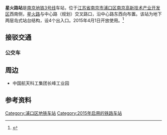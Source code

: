 {{Station Infobox
|Station Name = 星火路
|Engname = Xinghuolu
|linecolour = {{南京地铁线路色|3}}
|Image = 
|Caption = 
|Code = 
|Location = [[江苏省|江苏省]][[南京市|南京市]][[浦口区|浦口区]]<br />[[星火路|星火路]]—中心路路口
|Coords = {{coord|32.157273|N|118.696577|E|format=dms|type:railwaystation_region:CN-32_source:Gaode|display=it}})
|Colour = 
|Type = 地下岛式车站
|Line = {{RailwayLineColor|{{南京地铁线路色|3}}|■}}[[南京地铁3号线|南京地铁3号线]]
|connections = [[南京公交|南京公交]]
|Open = 2015年4月1日
|Platform = 1个
|Exit = 4个
|Openhours = 
|Time First = 
|Time Last = 
|Map = 
}}

'''星火路站'''是[[南京地铁3号线|南京地铁3号线]]车站，位于[[江苏省|江苏省]][[南京市|南京市]][[浦口区|浦口区]][[南京高新技术产业开发区|南京高新技术产业开发区]]西南侧，[[星火路|星火路]]与中心路（规划）交叉路口，沿中心路东西向布置。该站为地下两层岛式站台结构，设4个出入口。2015年4月1日开放使用。<ref>{{cite web |url=http://www.njmetro.com.cn/about_01_08show.aspx?Id=175 |title=大事记 |publisher=南京地铁 |quote=4月1日 地铁3号线工程开通试运营 |accessdate=2018-07-29 |archive-date=2018-07-29 |archive-url=https://web.archive.org/web/20180729111819/http://www.njmetro.com.cn/about_01_08show.aspx?Id=175 |dead-url=no }}</ref>
==接驳交通==
===公交车===
{{南京公交线路简单列表|station=星火路地铁站东（近1、2B出口）|641|668|697}}
{{南京公交线路简单列表|station=星火路地铁站（近2B、4出口）|D61|639|696}}
{{南京公交线路简单列表|station=星火路地铁站西（近3、4出口）|428|642|648|663|665}}

==周边==
* 中国航天科工集团长峰工业园

==参考资料==
{{reflist}}
{{南京地铁3号线车站}}

[[Category:浦口区地铁车站|Category:浦口区地铁车站]]
[[Category:2015年启用的铁路车站|Category:2015年启用的铁路车站]]